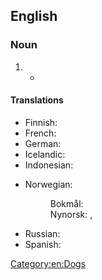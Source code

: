 ==English==
{{wikipedia|Man's best friend (phrase)}}

===Noun===
{{en-noun|?}}

# {{n-g|An affectionate term for a [[dog]].}}
#* {{quote-journal|en|year=1954| journal=Boys’ Life| section=Think and Grin| author=Jim Brewer| page=78| column=1| volume=44| number=2| passage=A book is a '''man’s best friend''' outside of a dog, and inside of a dog, it’s too dark to read.| paageurl=https://books.google.com/books?id=JpxKLVXpLdoC&pg=PA78&dq=%22outside+of+a+dog%22+%22inside+of+a+dog%22+%22too+dark+to+read%22&hl=en&sa=X&ved=2ahUKEwiI2pm9nsrnAhVOnFkKHU_uCgoQ6AEwAHoECAAQAg#v=onepage&q=%22outside%20of%20a%20dog%22%20%22inside%20of%20a%20dog%22%20%22too%20dark%20to%20read%22&f=false}}

====Translations====
{{trans-top|an affectionate term for a dog}}
* Finnish: {{t|fi|ihmisen paras ystävä}}
* French: {{t+|fr|le meilleur ami de l’homme|m}}
* German: {{t+|de|bester Freund des Menschen|m}}
* Icelandic: {{t|is|besti vinur mannsins|m}}
* Indonesian: {{t|id|teman terbaik manusia}}
{{trans-mid}}
* Norwegian: 
*: Bokmål: {{t|nb|menneskets beste venn|m}}
*: Nynorsk: {{t|nn|menneskets beste ven|m}}, {{t|nn|menneskets beste venn|m}}
* Russian: {{t|ru|друг челове́ка|m}}
* Spanish: {{t|es|el mejor amigo del hombre|m}}
{{trans-bottom}}

[[Category:en:Dogs]]